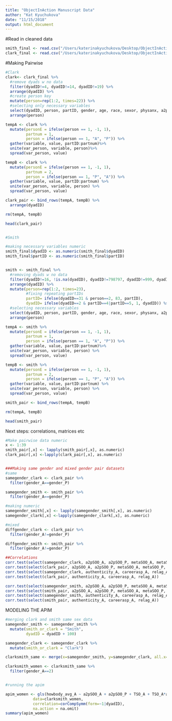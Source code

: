 ```yaml
---
title: "ObjectInAction Manuscript Data"
author: "Kat Kyuchukova"
date: "11/15/2018"
output: html_document
---
```

#Read in cleaned data
```r
smith_final <- read.csv("/Users/katerinakyuchukova/Desktop/ObjectInAction/Cleaned data/smith_final.csv")
clark_final <- read.csv("/Users/katerinakyuchukova/Desktop/ObjectInAction/Cleaned data/clark_final.csv")
```



#Making Pairwise
```r
#Clark
clark<- clark_final %>%
  #remove dyads w no data
  filter(dyadID!=4, dyadID!=14, dyadID!=19) %>%
  arrange(dyadID) %>%
  #create person key
  mutate(person=rep(1:2, times=22)) %>%
  #selecting only necessary variables
  select(dyadID, person, partID, gender, age, race, sexor, physanx, a2pSOO, metaSOO, trigram_score, authenticity, howbody_avg, relag, careerasp, TSO, avg_sexism, sexism_logel, satisfaction) %>%
  arrange(person)

tempA <- clark %>% 
  mutate(personE = ifelse(person == 1, -1, 1), 
         partnum = 1,
         person = ifelse(person == 1, "A", "P")) %>%
  gather(variable, value, partID:partnum)%>%
  unite(var_person, variable, person)%>%
  spread(var_person, value)

tempB <- clark %>% 
  mutate(personE = ifelse(person == 1, -1, 1), 
         partnum = 2,
         person = ifelse(person == 1, "P", "A")) %>%
  gather(variable, value, partID:partnum) %>%
  unite(var_person, variable, person) %>%
  spread(var_person, value)

clark_pair <- bind_rows(tempA, tempB) %>%
  arrange(dyadID)

rm(tempA, tempB)

head(clark_pair)


#Smith

#making necessary variables numeric
smith_final$dyadID <- as.numeric(smith_final$dyadID)
smith_final$partID <- as.numeric(smith_final$partID)


smith <- smith_final %>%
  #removing dyads w no data
  filter(dyadID!=16, !is.na(dyadID), dyadID!=798797, dyadID!=999, dyadID!=999999, dyadID!=9999, dyadID!=7) %>%
  arrange(dyadID) %>%
  mutate(person=rep(1:2, times=23),
         #fixing repeating partIDs
         partID= ifelse(dyadID==31 & person==2, 83, partID),
         dyadID= ifelse(dyadID==2 & partID==4|partID==5, 1, dyadID)) %>%
  #selecting necessary variables
  select(dyadID, person, partID, gender, age, race, sexor, physanx, a2pSOO, metaSOO, authenticity, howbody_avg, relag, careerasp, TSO, avg_sexism, sexism_logel, satisfaction)  %>%
  arrange(person)

tempA <- smith %>% 
  mutate(personE = ifelse(person == 1, -1, 1), 
         partnum = 1,
         person = ifelse(person == 1, "A", "P")) %>%
  gather(variable, value, partID:partnum)%>%
  unite(var_person, variable, person) %>%
  spread(var_person, value)

tempB <- smith %>% 
  mutate(personE = ifelse(person == 1, -1, 1), 
         partnum = 2,
         person = ifelse(person == 1, "P", "A")) %>%
  gather(variable, value, partID:partnum) %>%
  unite(var_person, variable, person) %>%
  spread(var_person, value)

smith_pair <- bind_rows(tempA, tempB)

rm(tempA, tempB)

head(smith_pair)
```



Next steps: correlations, matrices etc
```r
#Make pairwise data numeric
x <- 1:39
smith_pair[,x] <- lapply(smith_pair[,x], as.numeric)
clark_pair[,x] <-lapply(clark_pair[,x], as.numeric)


###Making same gender and mixed gender pair datasets
#same
samegender_clark <- clark_pair %>%
  filter(gender_A==gender_P)

samegender_smith <- smith_pair %>%
  filter(gender_A==gender_P)

#making numeric
samegender_smith[,x] <- lapply(samegender_smith[,x], as.numeric)
samegender_clark[,x] <-lapply(samegender_clark[,x], as.numeric)

#mixed
diffgender_clark <- clark_pair %>%
  filter(gender_A!=gender_P)

diffgender_smith <- smith_pair %>%
  filter(gender_A!=gender_P)

##Correlations
corr.test(select(samegender_clark, a2pSOO_A, a2pSOO_P, metaSOO_A, metaSOO_P, howbody_avg_A))
corr.test(select(clark_pair, a2pSOO_A, a2pSOO_P, metaSOO_A, metaSOO_P, howbody_avg_A))
corr.test(select(samegender_clark, authenticity_A, careerasp_A, relag_A))
corr.test(select(clark_pair, authenticity_A, careerasp_A, relag_A))

corr.test(select(samegender_smith, a2pSOO_A, a2pSOO_P, metaSOO_A, metaSOO_P, howbody_avg_A))
corr.test(select(smith_pair, a2pSOO_A, a2pSOO_P, metaSOO_A, metaSOO_P, howbody_avg_A))
corr.test(select(samegender_smith, authenticity_A, careerasp_A, relag_A))
corr.test(select(smith_pair, authenticity_A, careerasp_A, relag_A))
```


MODELING THE APIM
```r
#merging clark and smith same sex data
samegender_smith <- samegender_smith %>%
  mutate(smith_or_clark = "Smith",
         dyadID = dyadID + 100)

samegender_clark <- samegender_clark %>%
  mutate(smith_or_clark = "Clark")

clarksmith_same <- merge(x=samegender_smith, y=samegender_clark, all.x=TRUE, all.y=TRUE)

clarksmith_women <- clarksmith_same %>%
  filter(gender_A==2)


#running the apim

apim_women <- gls(howbody_avg_A ~ a2pSOO_A + a2pSOO_P + TSO_A + TSO_A*a2pSOO_P,
            data=clarksmith_women,
            correlation=corCompSymm(form=~1|dyadID),
            na.action = na.omit)
summary(apim_women)

```











